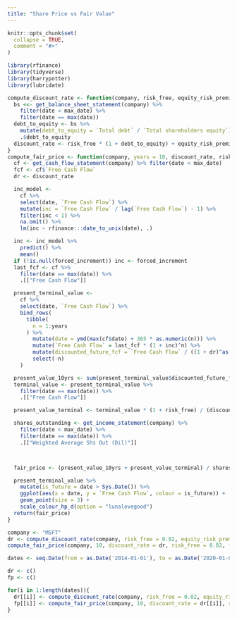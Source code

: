 ```yaml
---
title: "Share Price vs Fair Value"
---
```


```r
knitr::opts_chunk$set(
  collapse = TRUE,
  comment = "#>"
)
```

```r
library(rfinance)
library(tidyverse)
library(harrypotter)
library(lubridate)

compute_discount_rate <- function(company, risk_free, equity_risk_premium, max_date) {
  bs <<- get_balance_sheet_statement(company) %>%
    filter(date < max_date) %>%
    filter(date == max(date))
  debt_to_equity <- bs %>%
    mutate(debt_to_equity = `Total debt` / `Total shareholders equity`) %>%
    .$debt_to_equity
  discount_rate <- risk_free * (1 + debt_to_equity) + equity_risk_premium
}
compute_fair_price <- function(company, years = 10, discount_rate, risk_free, forced_increment = NULL, max_date) {
  cf <- get_cash_flow_statement(company) %>% filter(date < max_date)
  fcf <- cf$`Free Cash Flow`
  dr <- discount_rate

  inc_model <-
    cf %>%
    select(date, `Free Cash Flow`) %>%
    mutate(inc = `Free Cash Flow` / lag(`Free Cash Flow`) - 1) %>%
    filter(inc < 1) %>%
    na.omit() %>%
    lm(inc ~ rfinance:::date_to_unix(date), .)

  inc <- inc_model %>%
    predict() %>%
    mean()
  if (!is.null(forced_increment)) inc <- forced_increment
  last_fcf <- cf %>%
    filter(date == max(date)) %>%
    .[["Free Cash Flow"]]

  present_terminal_value <-
    cf %>%
    select(date, `Free Cash Flow`) %>%
    bind_rows(
      tibble(
        n = 1:years
      ) %>%
        mutate(date = ymd(max(cf$date) + 365 * as.numeric(n))) %>%
        mutate(`Free Cash Flow` = last_fcf * (1 + inc)^n) %>%
        mutate(discounted_future_fcf = `Free Cash Flow` / ((1 + dr)^as.numeric(n))) %>%
        select(-n)
    )

  present_value_10yrs <- sum(present_terminal_value$discounted_future_fcf, na.rm = TRUE)
  terminal_value <- present_terminal_value %>%
    filter(date == max(date)) %>%
    .[["Free Cash Flow"]]

  present_value_terminal <- terminal_value * (1 + risk_free) / (discount_rate - risk_free) / (1 + discount_rate)^years

  shares_outstanding <- get_income_statement(company) %>%
    filter(date < max_date) %>%
    filter(date == max(date)) %>%
    .[["Weighted Average Shs Out (Dil)"]]



  fair_price <- (present_value_10yrs + present_value_terminal) / shares_outstanding

  present_terminal_value %>%
    mutate(is_future = date > Sys.Date()) %>%
    ggplot(aes(x = date, y = `Free Cash Flow`, colour = is_future)) +
    geom_point(size = 3) +
    scale_colour_hp_d(option = "lunalovegood")
  return(fair_price)
}
```

```r
company <- "MSFT"
dr <- compute_discount_rate(company, risk_free = 0.02, equity_risk_premium = 0.05, max_date = '2018-01-01')
compute_fair_price(company, 10, discount_rate = dr, risk_free = 0.02, forced_increment = NULL, max_date = '2018-01-01')
```

```r
dates <- seq.Date(from = as.Date('2014-01-01'), to = as.Date('2020-01-01'), by = 'day')

dr <- c()
fp <- c()

for(i in 1:length(dates)){
  dr[[i]] <- compute_discount_rate(company, risk_free = 0.02, equity_risk_premium = 0.05, max_date = dates[[i]])
  fp[[i]] <- compute_fair_price(company, 10, discount_rate = dr[[i]], risk_free = 0.02, forced_increment = NULL, max_date = dates[[i]])
}
```
